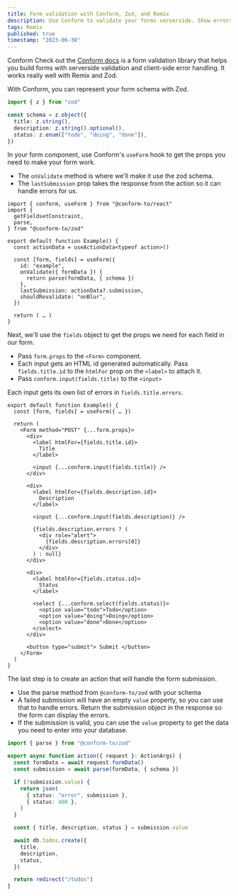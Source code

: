```yaml
---
title: Form validation with Conform, Zod, and Remix
description: Use Conform to validate your forms serverside. Show errors on the client. Use Zod to generate your form schema.
tags: Remix
published: true
timestamp: "2023-06-30"
---
```


Conform<SideNote> Check out the [Conform docs](https://conform.guide/) </SideNote> is a form validation library that helps you build forms with serverside validation and client-side error handling. It works really well with Remix and Zod.

With Conform, you can represent your form schema with Zod.

```ts
import { z } from "zod"

const schema = z.object({
  title: z.string(),
  description: z.string().optional(),
  status: z.enum(["todo", "doing", "done"]),
})
```

In your form component, use Conform's `useForm` hook to get the props you need to make your form work.

- The `onValidate` method is where we'll make it use the zod schema.
- The `lastSubmission` prop takes the response from the action so it can handle errors for us.

```tsx
import { conform, useForm } from "@conform-to/react"
import {
  getFieldsetConstraint,
  parse,
} from "@conform-to/zod"

export default function Example() {
  const actionData = useActionData<typeof action>()

  const [form, fields] = useForm({
    id: "example",
    onValidate({ formData }) {
      return parse(formData, { schema })
    },
    lastSubmission: actionData?.submission,
    shouldRevalidate: "onBlur",
  })

  return ( … )
}
```

Next, we'll use the `fields` object to get the props we need for each field in our form.

- Pass `form.props` to the `<Form>` component.
- Each input gets an HTML id generated automatically. Pass `fields.title.id` to the `htmlFor` prop on the `<label>` to attach it.
- Pass `conform.input(fields.title)` to the `<input>`

Each input gets its own list of errors in `fields.title.errors`.

```tsx
export default function Example() {
  const [form, fields] = useForm({ … })

  return (
    <Form method="POST" {...form.props}>
      <div>
        <label htmlFor={fields.title.id}>
          Title
        </label>

        <input {...conform.input(fields.title)} />
      </div>

      <div>
        <label htmlFor={fields.description.id}>
          Description
        </label>

        <input {...conform.input(fields.description)} />

        {fields.description.errors ? (
          <div role="alert">
            {fields.description.errors[0]}
          </div>
        ) : null}
      </div>

      <div>
        <label htmlFor={fields.status.id}>
          Status
        </label>

        <select {...conform.select(fields.status)}>
          <option value="todo">Todo</option>
          <option value="doing">Doing</option>
          <option value="done">Done</option>
        </select>
      </div>

      <button type="submit"> Submit </button>
    </Form>
  )
}
```

The last step is to create an action that will handle the form submission.

- Use the parse method from `@conform-to/zod` with your schema
- A failed submission will have an empty `value` property, so you can use that to handle errors. Return the submission object in the response so the form can display the errors.
- If the submission is valid, you can use the `value` property to get the data you need to enter into your database.

```ts
import { parse } from "@conform-to/zod"

export async function action({ request }: ActionArgs) {
  const formData = await request.formData()
  const submission = await parse(formData, { schema })

  if (!submission.value) {
    return json(
      { status: "error", submission },
      { status: 400 },
    )
  }

  const { title, description, status } = submission.value

  await db.todos.create({
    title,
    description,
    status,
  })

  return redirect("/todos")
}
```
